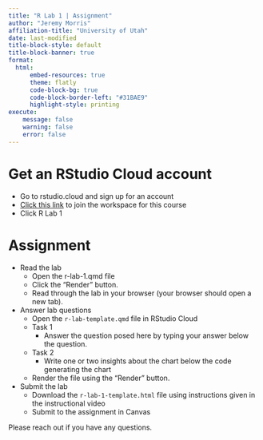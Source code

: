 ```yaml
---
title: "R Lab 1 | Assignment"
author: "Jeremy Morris"
affiliation-title: "University of Utah"
date: last-modified
title-block-style: default
title-block-banner: true
format: 
  html:
      embed-resources: true
      theme: flatly
      code-block-bg: true
      code-block-border-left: "#31BAE9"
      highlight-style: printing
execute:
    message: false
    warning: false
    error: false
---
```


# Get an RStudio Cloud account

* Go to rstudio.cloud and sign up for an account
* [Click this link](https://rstudio.cloud/spaces/305584/join?access_code=WPZyL8PiV58_Xqak7hToWSaxHT7vv6esiUiuM8Sx) to join the workspace for this course
* Click R Lab 1

# Assignment

* Read the lab
    * Open the r-lab-1.qmd file
    * Click the "Render" button.
    * Read through the lab in your browser (your browser should open a new tab).
* Answer lab questions
    * Open the `r-lab-template.qmd` file in RStudio Cloud
    * Task 1
        * Answer the question posed here by typing your answer below the question.
    * Task 2
        * Write one or two insights about the chart below the code generating the chart
    * Render the file using the "Render" button.
* Submit the lab
    * Download the `r-lab-1-template.html` file using instructions given in the instructional video
    * Submit to the assignment in Canvas

Please reach out if you have any questions.